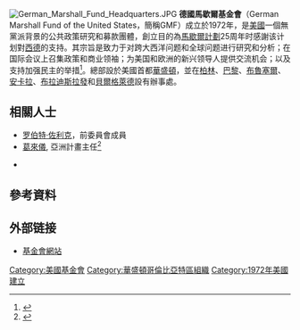 [[File:German_Marshall_Fund_Headquarters.JPG|thumb]]
'''德國馬歇爾基金會'''（German Marshall Fund of the United States，簡稱GMF）成立於1972年，是[[美國|美國]]一個無黨派背景的公共政策研究和募款團體，創立目的為[[馬歇爾計劃|馬歇爾計劃]]25周年时感謝该计划對[[西德|西德]]的支持。其宗旨是致力于对跨大西洋问题和全球问题进行研究和分析；在国际会议上召集政策和商业领袖；为美国和欧洲的新兴领导人提供交流机会；以及支持加强民主的举措<ref>{{Cite web|title=About GMF|url=https://www.gmfus.org/about-gmf|access-date=2021-07-07|date=2015-01-08|work=The German Marshall Fund of the United States|language=en|archive-date=2021-09-26|archive-url=https://web.archive.org/web/20210926093928/https://www.gmfus.org/about-gmf|dead-url=no}}</ref>。總部設於美國首都[[華盛頓哥倫比亞特區|華盛頓]]，並在[[柏林|柏林]]、[[巴黎|巴黎]]、[[布魯塞爾|布魯塞爾]]、[[安卡拉|安卡拉]]、[[布拉迪斯拉發|布拉迪斯拉發]]和[[貝爾格萊德|貝爾格萊德]]設有辦事處。

==相關人士==
*[[罗伯特·佐利克|罗伯特·佐利克]]，前委員會成員
*[[葛來儀|葛來儀]], 亞洲計畫主任<ref>{{Cite web|title=Bonnie S. Glaser|url=https://www.gmfus.org/profiles/bonnie-s-glaser|access-date=2021-06-08|date=2021-04-16|work=The German Marshall Fund of the United States|language=en|archive-date=2021-08-23|archive-url=https://web.archive.org/web/20210823191922/https://www.gmfus.org/profiles/bonnie-s-glaser|dead-url=no}}</ref>

*

== 參考資料 ==
[[Category:美國基金會|Category:美國基金會]]
[[Category:華盛頓哥倫比亞特區組織|Category:華盛頓哥倫比亞特區組織]]
[[Category:1972年美國建立|Category:1972年美國建立]]
<references />

== 外部链接 ==
* [http://www.gmfus.org 基金會網站] {{Wayback|url=http://www.gmfus.org/ |date=20090124040016 }}